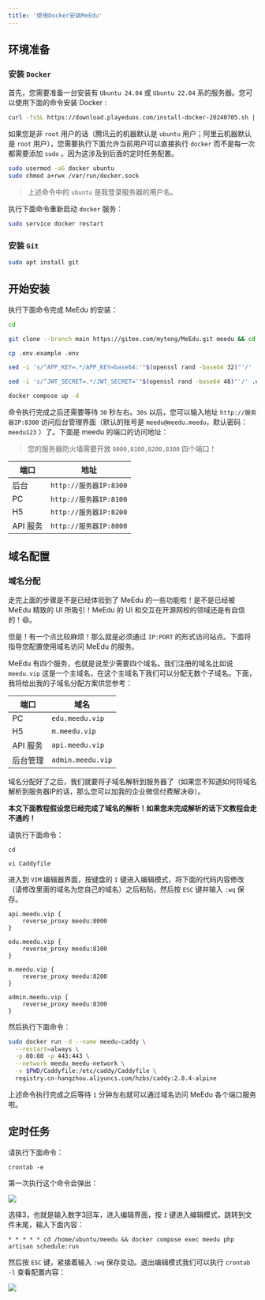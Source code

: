 ```yaml
---
title: '使用Docker安装MeEdu'
---
```


## 环境准备

### 安装 `Docker`

首先，您需要准备一台安装有 `Ubuntu 24.04` 或 `Ubuntu 22.04` 系的服务器。您可以使用下面的命令安装 Docker :

```bash
curl -fsSL https://download.playeduos.com/install-docker-20240705.sh | bash -s docker --mirror Aliyun
```

如果您是非 `root` 用户的话（腾讯云的机器默认是 `ubuntu` 用户；阿里云机器默认是 `root` 用户），您需要执行下面允许当前用户可以直接执行 `docker` 而不是每一次都需要添加 `sudo` 。因为这涉及到后面的定时任务配置。

```bash
sudo usermod -aG docker ubuntu
sudo chmod a+rwx /var/run/docker.sock
```

> 上述命令中的 `ubuntu` 是我登录服务器的用户名。

执行下面命令重新启动 `docker` 服务：

```bash
sudo service docker restart
```

### 安装 `Git`

```bash
sudo apt install git
```

## 开始安装

执行下面命令完成 MeEdu 的安装：

```bash
cd

git clone --branch main https://gitee.com/myteng/MeEdu.git meedu && cd meedu

cp .env.example .env

sed -i 's/^APP_KEY=.*/APP_KEY=base64:'"$(openssl rand -base64 32)"'/' .env

sed -i 's/^JWT_SECRET=.*/JWT_SECRET='"$(openssl rand -base64 48)"'/' .env

docker compose up -d
```

命令执行完成之后还需要等待 `30` 秒左右。`30s` 以后，您可以输入地址 `http://服务器IP:8300` 访问后台管理界面（默认的账号是 `meedu@meedu.meedu`，默认密码：`meedu123` ）了。下面是 meedu 的端口的访问地址：

> 您的服务器防火墙需要开放 `8000,8100,8200,8300` 四个端口！

| 端口 | 地址 |
| --- | --- |
| 后台 | `http://服务器IP:8300` |
| PC | `http://服务器IP:8100` |
| H5 | `http://服务器IP:8200` |
| API 服务 | `http://服务器IP:8000` |


## 域名配置

### 域名分配

走完上面的步骤是不是已经体验到了 MeEdu 的一些功能啦！是不是已经被 MeEdu 精致的 UI 所吸引！MeEdu 的 UI 和交互在开源网校的领域还是有自信的！😄。
  
但是！有一个点比较麻烦！那么就是必须通过 `IP:PORT` 的形式访问站点。下面将指导您配置使用域名访问 MeEdu 的服务。

MeEdu 有四个服务，也就是说至少需要四个域名。我们注册的域名比如说 `meedu.vip` 这是一个主域名，在这个主域名下我们可以分配无数个子域名。下面，我将给出我的子域名分配方案供您参考：

| 端口 | 域名 |
| --- | --- |
| PC | `edu.meedu.vip` |
| H5 | `m.meedu.vip` |
| API 服务 | `api.meedu.vip` |
| 后台管理 | `admin.meedu.vip` |

域名分配好了之后，我们就要将子域名解析到服务器了（如果您不知道如何将域名解析到服务器IP的话，那么您可以加我的企业微信付费解决😄）。
  
**本文下面教程假设您已经完成了域名的解析！如果您未完成解析的话下文教程会走不通的！**
  
请执行下面命令：

```
cd

vi Caddyfile
```

进入到 `VIM` 编辑器界面，按键盘的 `I` 键进入编辑模式，将下面的代码内容修改（请修改里面的域名为您自己的域名）之后粘贴，然后按 `ESC` 键并输入 `:wq` 保存。

```
api.meedu.vip {
    reverse_proxy meedu:8000
}

edu.meedu.vip {
    reverse_proxy meedu:8100
}

m.meedu.vip {
    reverse_proxy meedu:8200
}

admin.meedu.vip {
    reverse_proxy meedu:8300
}
```

然后执行下面命令：

```bash
sudo docker run -d --name meedu-caddy \
  --restart=always \
  -p 80:80 -p 443:443 \
  --network meedu_meedu-network \
  -v $PWD/Caddyfile:/etc/caddy/Caddyfile \
  registry.cn-hangzhou.aliyuncs.com/hzbs/caddy:2.8.4-alpine
```

上述命令执行完成之后等待 `1` 分钟左右就可以通过域名访问 MeEdu 各个端口服务啦。

## 定时任务

请执行下面命令：

```
crontab -e
```

第一次执行这个命令会弹出：

<img src="https://minio.meedu.vip/meedu-faq/images/20240822/D9tXNruTPySjbwRn.webp" />

选择3，也就是输入数字3回车，进入编辑界面，按 `I` 键进入编辑模式，跳转到文件末尾，输入下面内容：

```
* * * * * cd /home/ubuntu/meedu && docker compose exec meedu php artisan schedule:run
```

然后按 `ESC` 键，紧接着输入 `:wq` 保存变动。退出编辑模式我们可以执行 `crontab -l` 查看配置内容：

<img src="https://minio.meedu.vip/meedu-faq/images/20240822/m21WxHF3wnanX6io.webp" />

